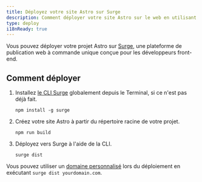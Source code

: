 ```yaml
---
title: Déployez votre site Astro sur Surge
description: Comment déployer votre site Astro sur le web en utilisant surge.sh
type: deploy
i18nReady: true
---
```


Vous pouvez déployer votre projet Astro sur [Surge](https://surge.sh/), une plateforme de publication web à commande unique conçue pour les développeurs front-end.

## Comment déployer

1. Installez [le CLI Surge](https://www.npmjs.com/package/surge) globalement depuis le Terminal, si ce n'est pas déjà fait.

    ```shell
    npm install -g surge
    ```

2. Créez votre site Astro à partir du répertoire racine de votre projet.

    ```shell
    npm run build
    ```

3. Déployez vers Surge à l'aide de la CLI.

    ```shell
    surge dist
    ```

Vous pouvez utiliser un [domaine personnalisé](http://surge.sh/help/adding-a-custom-domain) lors du déploiement en exécutant `surge dist yourdomain.com`.
